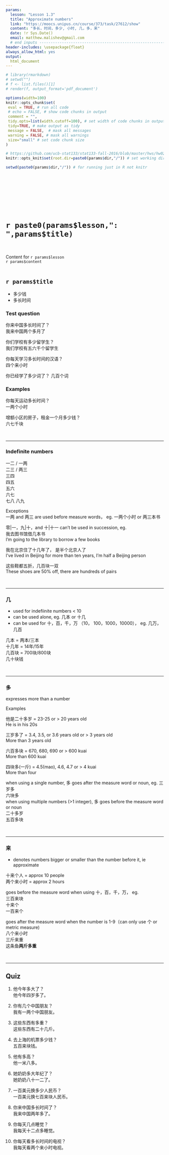 ```yaml
---
params:
  lesson: "Lesson 1.3"
  title: "Approximate numbers"    
  link: "https://moocs.unipus.cn/course/373/task/27612/show"
  content: "多长，时间，多少, 小时, 几，多，来"
  date: !r Sys.Date()
  email: matthew.malishev@gmail.com    
  # end inputs ---------------------------------------------------------------
header-includes: \usepackage{float}
always_allow_html: yes
output:
  html_document
---
```


```r
# library(rmarkdown)
# setwd("")
# f <- list.files()[1]
# render(f, output_format='pdf_document')
```

```r
options(width=100)
knitr::opts_chunk$set(
 eval = TRUE, # run all code
 # echo = FALSE, # show code chunks in output 
 comment = "",
 tidy.opts=list(width.cutoff=100), # set width of code chunks in output
 tidy=TRUE, # make output as tidy
 message = FALSE,  # mask all messages
 warning = FALSE, # mask all warnings 
 size="small" # set code chunk size
)

# https://github.com/ucb-stat133/stat133-fall-2016/blob/master/hws/hw02-tables-ggplot.Rmd
knitr::opts_knit$set(root.dir=paste0(params$dir,"/")) # set working dir

setwd(paste0(params$dir,"/")) # for running just in R not knitr
```

\  

\  

\  

\  

# `r paste0(params$lesson,": ",params$title)`    
\  

Content for `r params$lesson`  
`r params$content`      
\  

<!-- ____________________________________________________________________________ -->
<!-- ____________________________________________________________________________ -->
<!-- ____________________________________________________________________________ -->
<!-- start body -->  
  
## `r params$title`  
- 多少钱    
- 多长时间  

### Test question   
你来中国多长时间了？   
我来中国两个多月了  

你们学校有多少留学生？  
我们学校有五六千个留学生  

你每天学习多长时间的汉语？  
四个来小时  

你已经学了多少词了？ 
几百个词    

### Examples    

你每天运动多长时间？  
一两个小时      
  
增额小区的房子，租金一个月多少钱？   
六七千块

\  

******    

### Indefinite numbers        
一二 / 一两  
二三 / 两三  
三四    
四五  
五六   
六七  
七八 
八九   

Exceptions     
一两 and 两三 are used before measure words， eg.
一两个小时  or 两三本书    

零|一，九|十，and 十|十一 can't be used in succession, eg.  
我去图书馆借几本书    
I'm going to the library to borrow a few books  

我在北京住了十几年了， 是半个北京人了  
I've lived in Beijing for more than ten years, I'm half a Beijing person    

这些鞋都五折，几百块一双   
These shoes are 50% off, there are hundreds of pairs  
 
\  

******  

### 几    
- used for indefiinite numbers < 10      
- can be used alone, eg. 几本 or 十几  
- can be used for 十，百，千，万 （10， 100，1000，10000）， eg. 几万，几百   
  
几本 = 两本/三本      
十几年 = 14年/15年    
几百块 = 700块/800块    
几十块钱

\  

******  

### 多    
expresses more than a number   

Examples  

他是二十多岁  = 23-25 or > 20 years old   
He is in his 20s   

三岁多了 = 3.4, 3.5, or 3.6 years old or > 3 years old      
More than 3 years old  

六百多块 = 670, 680, 690 or > 600 kuai  
More than 600 kuai      

四块多(一斤) = 4.5(mao), 4.6, 4.7 or > 4 kuai      
More than four    
  
when using a single number, 多 goes after the measure word or noun, eg. 
三岁多  
六块多  
when using multiple numbers (>1 integer), 多 goes before the measure word or noun  
二十多岁  
五百多块    


\  

******  

### 来  
- denotes numbers bigger or smaller than the number before it, ie approximate         

十来个人 = approx 10 people    
两个来小时 = approx 2 hours      

goes before the measure word when using 十，百，千，万， eg.  
三百来块  
十来个   
一百来个  


goes after the measure word when the number is 1-9（can only use 个 or metric measure)  
八个来小时    
三斤来重  
这条鱼**两斤多重**  
  
\  

******    

## Quiz 

1.  
他今年多大了？  
他今年四岁多了。  

2.  
你有几个中国朋友？  
我有一两个中国朋友。  

3.  
这些东西有多重？  
这些东西有二十几斤。  

4.  
去上海的机票多少钱？  
五百来块钱。  

5.  
他有多高？  
他一米八多。  

6.  
她奶奶多大年纪了？  
她奶奶八十一二了。  

7.  
一百美元换多少人民币？  
一百美元换七百来块人民币。  

8.  
你来中国多长时间了？    
我来中国两年多了。  

9.  
你每天几点睡觉？  
我每天十二点多睡觉。  

10.  
你每天看多长时间的电视？  
我每天看两个来小时电视。




  

 






